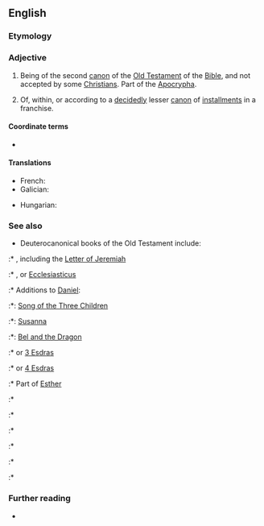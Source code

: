 ==English==
{{wikipedia|Deuterocanonical books|lang=en}}

===Etymology===
{{prefix|en|deutero|canonical}}

===Adjective===
{{en-adj|-}}

# {{lb|en|biblical}} Being of the second [[canon]] of the [[Old Testament]] of the [[Bible]], and not accepted by some [[Christian]]s. Part of the [[Apocrypha]].
# {{lb|en|[[fandom]]}} Of, within, or according to a [[decidedly]] lesser [[canon]] of [[installment]]s in a franchise.

====Coordinate terms====
* {{l|en|protocanonical}}

====Translations====
{{trans-top|of the second canon of the Old Testament}}
* French: {{t+|fr|deutérocanonique|m|f}}
* Galician: {{t|gl|deuterocanónico}}
{{trans-mid}}
* Hungarian: {{t|hu|deuterokanonikus}}
{{trans-bottom}}

===See also===
* Deuterocanonical books of the Old Testament include:
:* {{l|en|Baruch}}, including the [[Letter of Jeremiah]]
:* {{l|en|Ben Sira}}, {{l|en|Sirach}} or [[Ecclesiasticus]]
:* Additions to [[Daniel]]:
:*: [[Song of the Three Children]]
:*: [[Susanna]]
:*: [[Bel and the Dragon]]
:* {{l|en|1 Esdras}} or [[3 Esdras]]
:* {{l|en|2 Esdras}} or [[4 Esdras]]
:* Part of [[Esther]]
:* {{l|en|Judith}}
:* {{l|en|1 Maccabees}}
:* {{l|en|2 Maccabees}}
:* {{l|en|Prayer of Manasses}}
:* {{l|en|Tobit}}
:* {{l|en|Wisdom}}

===Further reading===
* {{pedia|Deuterocanonical books}}